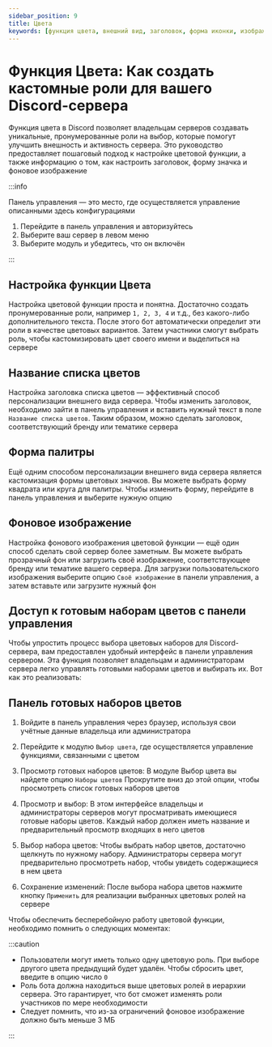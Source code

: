 ```yaml
---
sidebar_position: 9
title: Цвета
keywords: [функция цвета, внешний вид, заголовок, форма иконки, изображение] 
---
```


# Функция Цвета: Как создать кастомные роли для вашего Discord-сервера

Функция цвета в Discord позволяет владельцам серверов создавать уникальные, пронумерованные роли на выбор, которые помогут улучшить внешность и активность сервера. Это руководство предоставляет пошаговый подход к настройке цветовой функции, а также информацию о том, как настроить заголовок, форму значка и фоновое изображение

:::info

Панель управления — это место, где осуществляется управление описанными здесь конфигурациями

1. Перейдите в панель управления и авторизуйтесь
2. Выберите ваш сервер в левом меню
3. Выберите модуль и убедитесь, что он включён

:::

## Настройка функции Цвета

Настройка цветовой функции проста и понятна. Достаточно создать пронумерованные роли, например `1, 2, 3, 4` и т.д., без какого-либо дополнительного текста. После этого бот автоматически определит эти роли в качестве цветовых вариантов. Затем участники смогут выбрать роль, чтобы кастомизировать цвет своего имени и выделиться на сервере

## Название списка цветов

Настройка заголовка списка цветов — эффективный способ персонализации внешнего вида сервера. Чтобы изменить заголовок, необходимо зайти в панель управления и вставить нужный текст в поле `Название списка цветов`. Таким образом, можно сделать заголовок, соответствующий бренду или тематике сервера

## Форма палитры

Ещё одним способом персонализации внешнего вида сервера является кастомизация формы цветовых значков. Вы можете выбрать форму квадрата или круга для палитры. Чтобы изменить форму, перейдите в панель управления и выберите нужную опцию

## Фоновое изображение

Настройка фонового изображения цветовой функции — ещё один способ сделать свой сервер более заметным. Вы можете выбрать прозрачный фон или загрузить своё изображение, соответствующее бренду или тематике вашего сервера. Для загрузки пользовательского изображения выберите опцию `Своё изображение` в панели управления, а затем вставьте или загрузите нужный фон

## Доступ к готовым наборам цветов с панели управления

Чтобы упростить процесс выбора цветовых наборов для Discord-сервера, вам предоставлен удобный интерфейс в панели управления сервером. Эта функция позволяет владельцам и администраторам сервера легко управлять готовыми наборами цветов и выбирать их. Вот как это реализовать:

## Панель готовых наборов цветов

1. Войдите в панель управления через браузер, используя свои учётные данные владельца или администратора

2. Перейдите к модулю `Выбор цвета`, где осуществляется управление функциями, связанными с цветом

3. Просмотр готовых наборов цветов: В модуле Выбор цвета вы найдете опцию `Наборы цветов` Прокрутите вниз до этой опции, чтобы просмотреть список готовых наборов цветов

4. Просмотр и выбор: В этом интерфейсе владельцы и администраторы серверов могут просматривать имеющиеся готовые наборы цветов. Каждый набор должен иметь название и предварительный просмотр входящих в него цветов

5. Выбор набора цветов: Чтобы выбрать набор цветов, достаточно щелкнуть по нужному набору. Администраторы сервера могут предварительно просмотреть набор, чтобы увидеть содержащиеся в нем цвета

6. Сохранение изменений: После выбора набора цветов нажмите кнопку `Применить` для реализации выбранных цветовых ролей на сервере

Чтобы обеспечить бесперебойную работу цветовой функции, необходимо помнить о следующих моментах:

:::caution

- Пользователи могут иметь только одну цветовую роль. При выборе другого цвета предыдущий будет удалён. Чтобы сбросить цвет, введите в опцию число `0`
- Роль бота должна находиться выше цветовых ролей в иерархии сервера. Это гарантирует, что бот сможет изменять роли участников по мере необходимости
- Следует помнить, что из-за ограничений фоновое изображение должно быть меньше 3 МБ

:::

